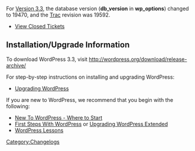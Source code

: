 {{Languages|
{{en|Changelog/3.3}}
}}

For [[Version 3.3]], the database version ('''db_version''' in '''wp_options''') changed to 19470, and the [https://core.trac.wordpress.org Trac] revision was 19592.

* [http://trac.wordpress.org/query?status=closed&milestone=3.3 View Closed Tickets]


==Installation/Upgrade Information==
To download WordPress 3.3, visit http://wordpress.org/download/release-archive/

For step-by-step instructions on installing and upgrading WordPress:

* [[Upgrading WordPress]]

If you are new to WordPress, we recommend that you begin with the following:
* [[New To WordPress - Where to Start]]
* [[First Steps With WordPress]] or [[Upgrading WordPress Extended]]
* [[WordPress Lessons]]

<!--
==List of Files Revised==
<pre>

</pre>
-->
[[Category:Changelogs]]